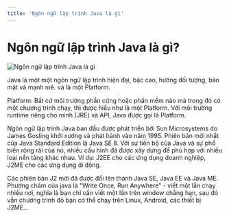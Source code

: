 ```yaml
---
title: 'Ngôn ngữ lập trình Java là gì'
---
```


# Ngôn ngữ lập trình Java là gì?

![Ngôn ngữ lập trình Java là gì](/static/media/java.jpg)

Java là một một ngôn ngữ lập trình hiện đại, bậc cao, hướng đối tượng, bảo mật và mạnh mẽ. và là một Platform.

Platform: Bất cứ môi trường phần cứng hoặc phần mềm nào mà trong đó có một chương trình chạy, thì được hiểu như là một Platform. Với môi trường runtime riêng cho mình (JRE) và API, Java được gọi là Platform.

Ngôn ngữ lập trình Java ban đầu được phát triển bởi Sun Microsystems do James Gosling khởi xướng và phát hành vào năm 1995. Phiên bản mới nhất của Java Standard Edition là Java SE 8. Với sự tiến bộ của Java và sự phổ biến rộng rãi của nó, nhiều cấu hình đã được xây dựng để phù hợp với nhiều loại nền tảng khác nhau. Ví dụ: J2EE cho các ứng dụng doanh nghiệp, J2ME cho các ứng dụng di động.

Các phiên bản J2 mới đã được đổi tên thành Java SE, Java EE và Java ME. Phương châm của java là "Write Once, Run Anywhere" - viết một lần chạy nhiều nơi, nghĩa là bạn chỉ cần viết một lần trên window chẳng hạn, sau đó vẫn chương trình đó bạn có thể chạy trên Linux, Android, các thiết bị J2ME...

